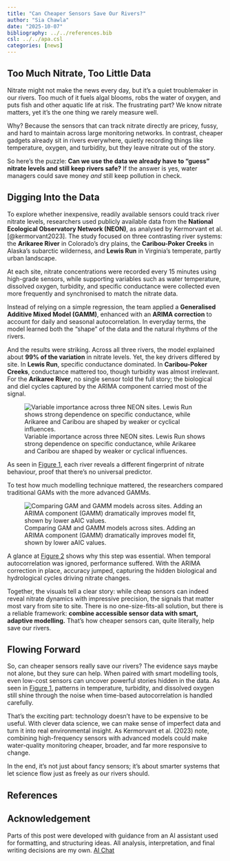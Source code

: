 ```yaml
---
title: "Can Cheaper Sensors Save Our Rivers?"
author: "Sia Chawla"
date: "2025-10-07"
bibliography: ../../references.bib
csl: ../../apa.csl
categories: [news]
---
```


## Too Much Nitrate, Too Little Data

Nitrate might not make the news every day, but it’s a quiet troublemaker in our rivers. Too much of it fuels algal blooms, robs the water of oxygen, and puts fish and other aquatic life at risk. The frustrating part? We know nitrate matters, yet it’s the one thing we rarely measure well.  

Why? Because the sensors that can track nitrate directly are pricey, fussy, and hard to maintain across large monitoring networks. In contrast, cheaper gadgets already sit in rivers everywhere, quietly recording things like temperature, oxygen, and turbidity, but they leave nitrate out of the story.  

So here’s the puzzle: **Can we use the data we already have to “guess” nitrate levels and still keep rivers safe?** If the answer is yes, water managers could save money *and* still keep pollution in check.  


## Digging Into the Data

To explore whether inexpensive, readily available sensors could track river nitrate levels, researchers used publicly available data from the **National Ecological Observatory Network (NEON)**, as analysed by Kermorvant et al. [@kermorvant2023]. The study focused on three contrasting river systems: the **Arikaree River** in Colorado’s dry plains, the **Caribou-Poker Creeks** in Alaska’s subarctic wilderness, and **Lewis Run** in Virginia’s temperate, partly urban landscape.  

At each site, nitrate concentrations were recorded every 15 minutes using high-grade sensors, while supporting variables such as water temperature, dissolved oxygen, turbidity, and specific conductance were collected even more frequently and synchronised to match the nitrate data.  

Instead of relying on a simple regression, the team applied a **Generalised Additive Mixed Model (GAMM)**, enhanced with an **ARIMA correction** to account for daily and seasonal autocorrelation. In everyday terms, the model learned both the “shape” of the data and the natural rhythms of the rivers.  

And the results were striking. Across all three rivers, the model explained about **99% of the variation** in nitrate levels. Yet, the key drivers differed by site. In **Lewis Run**, specific conductance dominated. In **Caribou-Poker Creeks**, conductance mattered too, though turbidity was almost irrelevant. For the **Arikaree River**, no single sensor told the full story; the biological and diel cycles captured by the ARIMA component carried most of the signal.  

![Variable importance across three NEON sites. Lewis Run shows strong dependence on specific conductance, while Arikaree and Caribou are shaped by weaker or cyclical influences.](figure.png){#fig-importance fig-alt="Variable importance across NEON sites"}




As seen in [Figure 1](#fig-importance), each river reveals a different fingerprint of nitrate behaviour, proof that there’s no universal predictor.  

To test how much modelling technique mattered, the researchers compared traditional GAMs with the more advanced GAMMs.  


![Comparing GAM and GAMM models across sites. Adding an ARIMA component (GAMM) dramatically improves model fit, shown by lower aAIC values.](table.png){#fig-gamm fig-alt="Model comparison between GAM and GAMM across sites"}


 

A glance at [Figure 2](#fig-gamm) shows why this step was essential. When temporal autocorrelation was ignored, performance suffered. With the ARIMA correction in place, accuracy jumped, capturing the hidden biological and hydrological cycles driving nitrate changes.  

Together, the visuals tell a clear story: while cheap sensors can indeed reveal nitrate dynamics with impressive precision, the signals that matter most vary from site to site. There is no one-size-fits-all solution, but there is a reliable framework: **combine accessible sensor data with smart, adaptive modelling.** That’s how cheaper sensors can, quite literally, help save our rivers.  


## Flowing Forward

So, can cheaper sensors really save our rivers? The evidence says maybe not alone, but they sure can help. When paired with smart modelling tools, even low-cost sensors can uncover powerful stories hidden in the data. As seen in [Figure 1](#fig-importance), patterns in temperature, turbidity, and dissolved oxygen still shine through the noise when time-based autocorrelation is handled carefully.  

That’s the exciting part: technology doesn’t have to be expensive to be useful. With clever data science, we can make sense of imperfect data and turn it into real environmental insight. As Kermorvant et al. (2023) note, combining high-frequency sensors with advanced models could make water-quality monitoring cheaper, broader, and far more responsive to change.  

In the end, it’s not just about fancy sensors; it’s about smarter systems that let science flow just as freely as our rivers should.  


## References
::: {#refs}
:::


## Acknowledgement  

Parts of this post were developed with guidance from an AI assistant used for formatting, and structuring ideas. All analysis, interpretation, and final writing decisions are my own.
[AI Chat](https://chatgpt.com/share/68ea43d0-3aa8-8009-84c8-9071a839903d)

